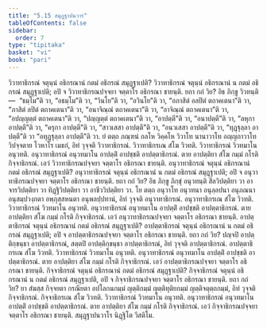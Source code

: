 ```yaml
---
title: "5.15 สมุฏฺฐาปนวาร"
tableOfContents: false
sidebar:
  order: 7
type: "tipitaka"
basket: "vi"
book: "pari"
---
```



<DynamicBreadcrumb />

<Division number="314" book="pari">

<Paragraph number="1388" book="pari">
วิวาทาธิกรณํ จตุนฺนํ อธิกรณานํ กตมํ อธิกรณํ สมุฏฺฐาเปติ? วิวาทาธิกรณํ จตุนฺนํ อธิกรณานํ น กตมํ อธิกรณํ สมุฏฺฐาเปติ; อปิ จ วิวาทาธิกรณปจฺจยา จตฺตาโร อธิกรณา ชายนฺติ. ยถา กถํ วิย? อิธ ภิกฺขู วิวทนฺติ—  “ธมฺโม”ติ วา, “อธมฺโม”ติ วา, “วินโย”ติ วา, “อวินโย”ติ วา, “อภาสิตํ อลปิตํ ตถาคเตนา”ติ วา, “ภาสิตํ ลปิตํ ตถาคเตนา”ติ วา, “อนาจิณฺณํ ตถาคเตนา”ติ วา, “อาจิณฺณํ ตถาคเตนา”ติ วา, “อปญฺญตฺตํ ตถาคเตนา”ติ วา, “ปญฺญตฺตํ ตถาคเตนา”ติ วา, “อาปตฺตี”ติ วา, “อนาปตฺตี”ติ วา, “ลหุกา อาปตฺตี”ติ วา, “ครุกา อาปตฺตี”ติ วา, “สาวเสสา อาปตฺตี”ติ วา, “อนวเสสา อาปตฺตี”ติ วา, “ทุฏฺฐุลฺลา อาปตฺตี”ติ วา “อทุฏฺฐุลฺลา อาปตฺตี”ติ วา. ยํ ตตฺถ ภณฺฑนํ กลโห วิคฺคโห วิวาโท นานาวาโท อญฺญถาวาโท วิปจฺจตาย โวหาโร เมธกํ, อิทํ วุจฺจติ วิวาทาธิกรณํ. วิวาทาธิกรเณ สํโฆ วิวทติ. วิวาทาธิกรณํ วิวทมาโน อนุวทติ. อนุวาทาธิกรณํ อนุวทมาโน อาปตฺติํ อาปชฺชติ อาปตฺตาธิกรณํ. ตาย อาปตฺติยา สํโฆ กมฺมํ กโรติ กิจฺจาธิกรณํ. เอวํ วิวาทาธิกรณปจฺจยา จตฺตาโร อธิกรณา ชายนฺติ.
</Paragraph>

</Division>
<Division number="315" book="pari">

<Paragraph number="1389" book="pari">
อนุวาทาธิกรณํ จตุนฺนํ อธิกรณานํ กตมํ อธิกรณํ สมุฏฺฐาเปติ? อนุวาทาธิกรณํ จตุนฺนํ อธิกรณานํ น กตมํ อธิกรณํ สมุฏฺฐาเปติ; อปิ จ อนุวาทาธิกรณปจฺจยา จตฺตาโร อธิกรณา ชายนฺติ. ยถา กถํ วิย? อิธ ภิกฺขู ภิกฺขุํ อนุวทนฺติ สีลวิปตฺติยา วา อาจารวิปตฺติยา วา ทิฏฺฐิวิปตฺติยา วา อาชีววิปตฺติยา วา. โย ตตฺถ อนุวาโท อนุวทนา อนุลฺลปนา อนุภณนา อนุสมฺปวงฺกตา อพฺภุสฺสหนตา อนุพลปฺปทานํ, อิทํ วุจฺจติ อนุวาทาธิกรณํ. อนุวาทาธิกรเณ สํโฆ วิวทติ. วิวาทาธิกรณํ วิวทมาโน อนุวทติ. อนุวาทาธิกรณํ อนุวทมาโน อาปตฺติํ อาปชฺชติ อาปตฺตาธิกรณํ. ตาย อาปตฺติยา สํโฆ กมฺมํ กโรติ กิจฺจาธิกรณํ. เอวํ อนุวาทาธิกรณปจฺจยา จตฺตาโร อธิกรณา ชายนฺติ.
</Paragraph>

</Division>
<Division number="316" book="pari">

<Paragraph number="1390" book="pari">
อาปตฺตาธิกรณํ จตุนฺนํ อธิกรณานํ กตมํ อธิกรณํ สมุฏฺฐาเปติ? อาปตฺตาธิกรณํ จตุนฺนํ อธิกรณานํ น กตมํ อธิกรณํ สมุฏฺฐาเปติ; อปิ จ อาปตฺตาธิกรณปจฺจยา จตฺตาโร อธิกรณา ชายนฺติ. ยถา กถํ วิย? ปญฺจปิ อาปตฺติกฺขนฺธา อาปตฺตาธิกรณํ, สตฺตปิ อาปตฺติกฺขนฺธา อาปตฺตาธิกรณํ, อิทํ วุจฺจติ อาปตฺตาธิกรณํ. อาปตฺตาธิกรเณ สํโฆ วิวทติ. วิวาทาธิกรณํ วิวทมาโน อนุวทติ. อนุวาทาธิกรณํ อนุวทมาโน อาปตฺติํ อาปชฺชติ อาปตฺตาธิกรณํ. ตาย อาปตฺติยา สํโฆ กมฺมํ กโรติ กิจฺจาธิกรณํ. เอวํ อาปตฺตาธิกรณปจฺจยา จตฺตาโร อธิกรณา ชายนฺติ.
</Paragraph>

</Division>
<Division number="317" book="pari">

<Paragraph number="1391" book="pari">
กิจฺจาธิกรณํ จตุนฺนํ อธิกรณานํ กตมํ อธิกรณํ สมุฏฺฐาเปติ? กิจฺจาธิกรณํ จตุนฺนํ อธิกรณานํ น กตมํ อธิกรณํ สมุฏฺฐาเปติ, อปิ จ กิจฺจาธิกรณปจฺจยา จตฺตาโร อธิกรณา ชายนฺติ. ยถา กถํ วิย? ยา สํฆสฺส กิจฺจยตา กรณียตา อปโลกนกมฺมํ ญตฺติกมฺมํ ญตฺติทุติยกมฺมํ ญตฺติจตุตฺถกมฺมํ, อิทํ วุจฺจติ กิจฺจาธิกรณํ. กิจฺจาธิกรเณ สํโฆ วิวทติ. วิวาทาธิกรณํ วิวทมาโน อนุวทติ. อนุวาทาธิกรณํ อนุวทมาโน อาปตฺติํ อาปชฺชติ อาปตฺตาธิกรณํ. ตาย อาปตฺติยา สํโฆ กมฺมํ กโรติ กิจฺจาธิกรณํ. เอวํ กิจฺจาธิกรณปจฺจยา จตฺตาโร อธิกรณา ชายนฺติ.

</Paragraph>
</Division>

<Paragraph number="1392" type="center" book="pari">
สมุฏฺฐาปนวาโร นิฏฺฐิโต วีสติโม.
</Paragraph>